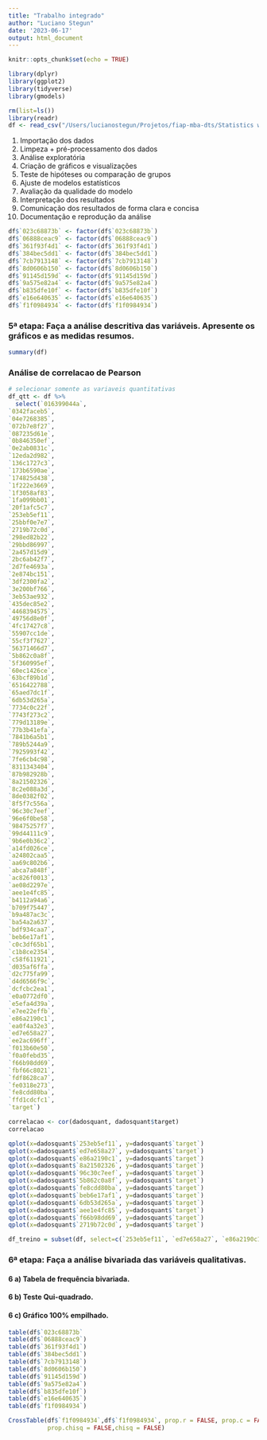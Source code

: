 ```yaml
---
title: "Trabalho integrado"
author: "Luciano Stegun"
date: '2023-06-17'
output: html_document
---
```


```r
knitr::opts_chunk$set(echo = TRUE)
```

```r
library(dplyr)
library(ggplot2)
library(tidyverse)
library(gmodels)
```

```r
rm(list=ls())
library(readr)
df <- read_csv("/Users/lucianostegun/Projetos/fiap-mba-dts/Statistics with R/projeto_integrado/train.csv")
```
1.  Importação dos dados
2.  Limpeza + pré-processamento dos dados
3.  Análise exploratória
4.  Criação de gráficos e visualizações
5.  Teste de hipóteses ou comparação de grupos
6.  Ajuste de modelos estatísticos
7.  Avaliação da qualidade do modelo
8.  Interpretação dos resultados
9.  Comunicação dos resultados de forma clara e concisa
10. Documentação e reprodução da análise

```r
df$`023c68873b` <- factor(df$`023c68873b`)
df$`06888ceac9` <- factor(df$`06888ceac9`)
df$`361f93f4d1` <- factor(df$`361f93f4d1`)
df$`384bec5dd1` <- factor(df$`384bec5dd1`)
df$`7cb7913148` <- factor(df$`7cb7913148`)
df$`8d0606b150` <- factor(df$`8d0606b150`)
df$`91145d159d` <- factor(df$`91145d159d`)
df$`9a575e82a4` <- factor(df$`9a575e82a4`)
df$`b835dfe10f` <- factor(df$`b835dfe10f`)
df$`e16e640635` <- factor(df$`e16e640635`)
df$`f1f0984934` <- factor(df$`f1f0984934`)
```

### 5ª etapa: Faça a análise descritiva das variáveis. Apresente os gráficos e as medidas resumos.
```r
summary(df)
```
### Análise de correlacao de Pearson

```r
# selecionar somente as variaveis quantitativas
df_qtt <- df %>%
  select(`016399044a`,
`0342faceb5`,
`04e7268385`,
`072b7e8f27`,
`087235d61e`,
`0b846350ef`,
`0e2ab0831c`,
`12eda2d982`,
`136c1727c3`,
`173b6590ae`,
`174825d438`,
`1f222e3669`,
`1f3058af83`,
`1fa099bb01`,
`20f1afc5c7`,
`253eb5ef11`,
`25bbf0e7e7`,
`2719b72c0d`,
`298ed82b22`,
`29bbd86997`,
`2a457d15d9`,
`2bc6ab42f7`,
`2d7fe4693a`,
`2e874bc151`,
`3df2300fa2`,
`3e200bf766`,
`3eb53ae932`,
`435dec85e2`,
`4468394575`,
`49756d8e0f`,
`4fc17427c8`,
`55907cc1de`,
`55cf3f7627`,
`56371466d7`,
`5b862c0a8f`,
`5f360995ef`,
`60ec1426ce`,
`63bcf89b1d`,
`6516422788`,
`65aed7dc1f`,
`6db53d265a`,
`7734c0c22f`,
`7743f273c2`,
`779d13189e`,
`77b3b41efa`,
`7841b6a5b1`,
`789b5244a9`,
`7925993f42`,
`7fe6cb4c98`,
`8311343404`,
`87b982928b`,
`8a21502326`,
`8c2e088a3d`,
`8de0382f02`,
`8f5f7c556a`,
`96c30c7eef`,
`96e6f0be58`,
`98475257f7`,
`99d44111c9`,
`9b6e0b36c2`,
`a14fd026ce`,
`a24802caa5`,
`aa69c802b6`,
`abca7a848f`,
`ac826f0013`,
`ae08d2297e`,
`aee1e4fc85`,
`b4112a94a6`,
`b709f75447`,
`b9a487ac3c`,
`ba54a2a637`,
`bdf934caa7`,
`beb6e17af1`,
`c0c3df65b1`,
`c1b8ce2354`,
`c58f611921`,
`d035af6ffa`,
`d2c775fa99`,
`d4d6566f9c`,
`dcfcbc2ea1`,
`e0a0772df0`,
`e5efa4d39a`,
`e7ee22effb`,
`e86a2190c1`,
`ea0f4a32e3`,
`ed7e658a27`,
`ee2ac696ff`,
`f013b60e50`,
`f0a0febd35`,
`f66b98dd69`,
`fbf66c8021`,
`fdf8628ca7`,
`fe0318e273`,
`fe8cdd80ba`,
`ffd1cdcfc1`,
`target`)

correlacao <- cor(dadosquant, dadosquant$target)
correlacao
```

```r
qplot(x=dadosquant$`253eb5ef11`, y=dadosquant$`target`)
qplot(x=dadosquant$`ed7e658a27`, y=dadosquant$`target`)
qplot(x=dadosquant$`e86a2190c1`, y=dadosquant$`target`)
qplot(x=dadosquant$`8a21502326`, y=dadosquant$`target`)
qplot(x=dadosquant$`96c30c7eef`, y=dadosquant$`target`)
qplot(x=dadosquant$`5b862c0a8f`, y=dadosquant$`target`)
qplot(x=dadosquant$`fe8cdd80ba`, y=dadosquant$`target`)
qplot(x=dadosquant$`beb6e17af1`, y=dadosquant$`target`)
qplot(x=dadosquant$`6db53d265a`, y=dadosquant$`target`)
qplot(x=dadosquant$`aee1e4fc85`, y=dadosquant$`target`)
qplot(x=dadosquant$`f66b98dd69`, y=dadosquant$`target`)
qplot(x=dadosquant$`2719b72c0d`, y=dadosquant$`target`)
```

```r
df_treino = subset(df, select=c(`253eb5ef11`, `ed7e658a27`, `e86a2190c1`, `8a21502326`, `96c30c7eef`, `5b862c0a8f`, `fe8cdd80ba`, `beb6e17af1`, `6db53d265a`, `aee1e4fc85`, `f66b98dd69`, `2719b72c0d`))
```

### 6ª etapa: Faça a análise bivariada das variáveis qualitativas. 
#### 6 a)	Tabela de frequência bivariada.
#### 6 b)	Teste Qui-quadrado.
#### 6 c)	Gráfico 100% empilhado.

```r
table(df$`023c68873b`
table(df$`06888ceac9`)
table(df$`361f93f4d1`)
table(df$`384bec5dd1`)
table(df$`7cb7913148`)
table(df$`8d0606b150`)
table(df$`91145d159d`)
table(df$`9a575e82a4`)
table(df$`b835dfe10f`)
table(df$`e16e640635`)
table(df$`f1f0984934`)
```


```r
CrossTable(df$`f1f0984934`,df$`f1f0984934`, prop.r = FALSE, prop.c = FALSE, prop.t = FALSE,
           prop.chisq = FALSE,chisq = FALSE)
```